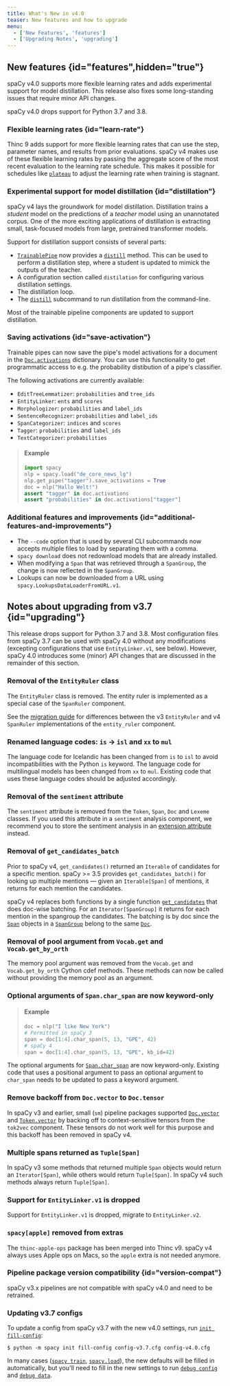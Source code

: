 ```yaml
---
title: What's New in v4.0
teaser: New features and how to upgrade
menu:
  - ['New Features', 'features']
  - ['Upgrading Notes', 'upgrading']
---
```


## New features {id="features",hidden="true"}

spaCy v4.0 supports more flexible learning rates and adds experimental support
for model distillation. This release also fixes some long-standing issues that
require minor API changes.

spaCy v4.0 drops support for Python 3.7 and 3.8.

### Flexible learning rates {id="learn-rate"}

Thinc 9 adds support for more flexible learning rates that can use the step,
parameter names, and results from prior evaluations. spaCy v4 makes use of these
flexible learning rates by passing the aggregate score of the most recent
evaluation to the learning rate schedule. This makes it possible for schedules
like [`plateau`](https://thinc.ai/docs/api-schedules#plateau) to adjust the
learning rate when training is stagnant.

### Experimental support for model distillation {id="distillation"}

spaCy v4 lays the groundwork for model distillation. Distillation trains a
_student_ model on the predictions of a _teacher_ model using an unannotated
corpus. One of the more exciting applications of distillation is extracting
small, task-focused models from large, pretrained transformer models.

Support for distillation support consists of several parts:

- [`TrainablePipe`](/api/pipe) now provides a [`distill`](/api/pipe#distill)
  method. This can be used to perform a distillation step, where a student is
  updated to mimick the outputs of the teacher.
- A configuration section called `distilation` for configuring various
  distillation settings.
- The distillation loop.
- The [`distill`](/api/cli#distill) subcommand to run distillation from the
  command-line.

Most of the trainable pipeline components are updated to support distillation.

### Saving activations {id="save-activation"}

Trainable pipes can now save the pipe's model activations for a document in the
[`Doc.activations`](/api/doc#attributes) dictionary. You can use this
functionality to get programmatic access to e.g. the probability distibution of
a pipe's classifier.

The following activations are currently available:

- `EditTreeLemmatizer`: `probabilities` and `tree_ids`
- `EntityLinker`: `ents` and `scores`
- `Morphologizer`: `probabilities` and `label_ids`
- `SentenceRecognizer`: `probabilities` and `label_ids`
- `SpanCategorizer`: `indices` and `scores`
- `Tagger`: `probabilities` and `label_ids`
- `TextCategorizer`: `probabilities`

> #### Example
>
> ```python
> import spacy
> nlp = spacy.load("de_core_news_lg")
> nlp.get_pipe("tagger").save_activations = True
> doc = nlp("Hallo Welt!")
> assert "tagger" in doc.activations
> assert "probabilities" in doc.activations["tagger"]
> ```

### Additional features and improvements {id="additional-features-and-improvements"}

- The `--code` option that is used by several CLI subcommands now accepts
  multiple files to load by separating them with a comma.
- `spacy download` does not redownload models that are already installed.
- When modifying a `Span` that was retrieved through a `SpanGroup`, the change
  is now reflected in the `SpanGroup`.
- Lookups can now be downloaded from a URL using
  `spacy.LookupsDataLoaderFromURL.v1`.

## Notes about upgrading from v3.7 {id="upgrading"}

This release drops support for Python 3.7 and 3.8. Most configuration files from
spaCy 3.7 can be used with spaCy 4.0 without any modifications (excepting
configurations that use `EntityLinker.v1`, see below). However, spaCy 4.0
introduces some (minor) API changes that are discussed in the remainder of this
section.

### Removal of the `EntityRuler` class

The `EntityRuler` class is removed. The entity ruler is implemented as a special
case of the `SpanRuler` component.

See the [migration guide](/api/entityruler#migrating) for differences between
the v3 `EntityRuler` and v4 `SpanRuler` implementations of the `entity_ruler`
component.

### Renamed language codes: `is` -> `isl` and `xx` to `mul`

The language code for Icelandic has been changed from `is` to `isl` to avoid
incompatibilities with the Python `is` keyword. The language code for
multilingual models has been changed from `xx` to `mul`. Existing code that uses
these language codes should be adjusted accordingly.

### Removal of the `sentiment` attribute

The `sentiment` attribute is removed from the `Token`, `Span`, `Doc` and `Lexeme`
classes. If you used this attribute in a `sentiment` analysis component, we
recommend you to store the sentiment analysis in an
[extension attribute](/usage/processing-pipelines#custom-components-attributes)
instead.

### Removal of `get_candidates_batch`

Prior to spaCy v4, `get_candidates()` returned an `Iterable` of candidates for a
specific mention. spaCy >= 3.5 provides `get_candidates_batch()` for looking up
multiple mentions — given an `Iterable[Span]` of mentions, it returns for each
mention the candidates.

spaCy v4 replaces both functions by a single function
[`get_candidates`](/api/entitylinker#config) that does doc-wise batching. For an
`Iterator[SpanGroup]` it returns for each mention in the spangroup the
candidates. The batching is by doc since the [`Span`](/api/span) objects in a
[`SpanGroup`](/api/spangroup) belong to the same [`Doc`](/api/doc).

### Removal of pool argument from `Vocab.get` and `Vocab.get_by_orth`

The memory pool argument was removed from the `Vocab.get` and
`Vocab.get_by_orth` Cython cdef methods. These methods can now be called without
providing the memory pool as an argument.

### Optional arguments of `Span.char_span` are now keyword-only

> #### Example
>
> ```python
> doc = nlp("I like New York")
> # Permitted in spaCy 3
> span = doc[1:4].char_span(5, 13, "GPE", 42)
> # spaCy 4
> span = doc[1:4].char_span(5, 13, "GPE", kb_id=42)
> ```

The optional arguments for [`Span.char_span`](/api/span#char_span) are now
keyword-only. Existing code that uses a positional argument to pass an optional
argument to `char_span` needs to be updated to pass a keyword argument.

### Remove backoff from `Doc.vector` to `Doc.tensor`

In spaCy v3 and earlier, small (`sm`) pipeline packages supported
[`Doc.vector`](/api/doc#vector) and [`Token.vector`](/api/token#vector) by
backing off to context-sensitive tensors from the `tok2vec` component. These
tensors do not work well for this purpose and this backoff has been removed in
spaCy v4.

### Multiple spans returned as `Tuple[Span]`

In spaCy v3 some methods that returned multiple `Span` objects would return an
`Iterator[Span]`, while others would return `Tuple[Span]`. In spaCy v4 such
methods always return `Tuple[Span]`.

### Support for `EntityLinker.v1` is dropped

Support for `EntityLinker.v1` is dropped, migrate to `EntityLinker.v2`.

### `spacy[apple]` removed from extras

The `thinc-apple-ops` package has been merged into Thinc v9. spaCy v4 always
uses Apple ops on Macs, so the `apple` extra is not needed anymore.

### Pipeline package version compatibility {id="version-compat"}

spaCy v3.x pipelines are not compatible with spaCy v4.0 and need to be
retrained.

### Updating v3.7 configs

To update a config from spaCy v3.7 with the new v4.0 settings, run
[`init fill-config`](/api/cli#init-fill-config):

```cli
$ python -m spacy init fill-config config-v3.7.cfg config-v4.0.cfg
```

In many cases ([`spacy train`](/api/cli#train),
[`spacy.load`](/api/top-level#spacy.load)), the new defaults will be filled in
automatically, but you'll need to fill in the new settings to run
[`debug config`](/api/cli#debug) and [`debug data`](/api/cli#debug-data).
